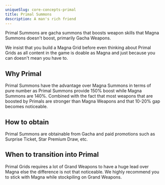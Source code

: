 ```yaml
---
uniqueSlug: core-concepts-primal
title: Primal Summons
description: A man's rich friend
---
```


Primal Summons are gacha summons that boosts weapon skills that Magna Summons doesn't boost, primarily Gacha Weapons.

We insist that you build a Magna Grid before even thinking about Primal Grids as
all content in the game is doable as Magna and just because you can doesn't mean you have to.

## Why Primal

Primal Summons have the advantage over Magna Summons in terms of pure number as Primal Summons provide 150% boost
while Magna Summons are 140%. Combined with the fact that most weapons that are boosted by Primals are stronger
than Magna Weapons and that 10-20% gap becomes noticeable.

## How to obtain

Primal Summons are obtainable from Gacha and paid promotions such as Surprise Ticket, Star Premium Draw, etc.

## When to transition into Primal

Primal Grids requires a lot of Grand Weapons to have a huge lead over Magna else the difference is not that noticeable.
We highly recommend you to stick with Magna while stockpiling on Grand Weapons.
